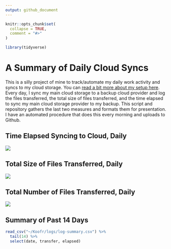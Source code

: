 ```yaml
---
output: github_document
---
```


```r
knitr::opts_chunk$set(
  collapse = TRUE,
  comment = "#>"
)
```


```r
library(tidyverse)
```

# A Summary of Daily Cloud Syncs

This is a silly project of mine to track/automate my daily work activity and
syncs to my cloud storage. You can [read a bit more about my setup here](https://svmiller.com/blog/2025/05/cloud-storage-european-style/). 
Every day, I sync my main cloud storage to a backup cloud provider and log the
files transferred, the total size of files transferred, and the time elapsed to
sync my main cloud storage provider to my backup. This script and repository
gathers the last two measures and formats them for presentation. I have an
automated procedure that does this every morning and uploads to Github.

## Time Elapsed Syncing to Cloud, Daily

![](time-elapsed.png)

## Total Size of Files Transferred, Daily

![](size-transferred.png)

## Total Number of Files Transferred, Daily

![](files-transferred.png)

## Summary of Past 14 Days

```r
read_csv("~/Koofr/logs/log-summary.csv") %>%
  tail(14) %>%
  select(date, transfer, elapsed)
```